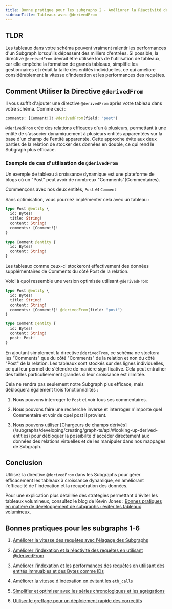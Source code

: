 ```yaml
---
title: Bonne pratique pour les subgraphs 2 - Améliorer la Réactivité de l'Indexation et des Requêtes en Utilisant @derivedFrom
sidebarTitle: Tableaux avec @derivedFrom
---
```


## TLDR

Les tableaux dans votre schéma peuvent vraiment ralentir les performances d'un Subgraph lorsqu'ils dépassent des milliers d'entrées. Si possible, la directive `@derivedFrom` devrait être utilisée lors de l'utilisation de tableaux, car elle empêche la formation de grands tableaux, simplifie les gestionnaires et réduit la taille des entités individuelles, ce qui améliore considérablement la vitesse d'indexation et les performances des requêtes.

## Comment Utiliser la Directive `@derivedFrom`

Il vous suffit d'ajouter une directive `@derivedFrom` après votre tableau dans votre schéma. Comme ceci :

```graphql
comments: [Comment!]! @derivedFrom(field: "post")
```

`@derivedFrom` crée des relations efficaces d'un à plusieurs, permettant à une entité de s'associer dynamiquement à plusieurs entités apparentées sur la base d'un champ de l'entité apparentée. Cette approche évite aux deux parties de la relation de stocker des données en double, ce qui rend le Subgraph plus efficace.

### Exemple de cas d'utilisation de `@derivedFrom`

Un exemple de tableau à croissance dynamique est une plateforme de blogs où un "Post" peut avoir de nombreux "Comments"(Commentaires).

Commençons avec nos deux entités, `Post` et `Comment`

Sans optimisation, vous pourriez implémenter cela avec un tableau :

```graphql
type Post @entity {
  id: Bytes!
  title: String!
  content: String!
  comments: [Comment!]!
}

type Comment @entity {
  id: Bytes!
  content: String!
}
```

Les tableaux comme ceux-ci stockeront effectivement des données supplémentaires de Comments du côté Post de la relation.

Voici à quoi ressemble une version optimisée utilisant `@derivedFrom`:

```graphql
type Post @entity {
  id: Bytes!
  title: String!
  content: String!
  comments: [Comment!]! @derivedFrom(field: "post")
}

type Comment @entity {
  id: Bytes!
  content: String!
  post: Post!
}
```

En ajoutant simplement la directive `@derivedFrom`, ce schéma ne stockera les "Comments" que du côté "Comments" de la relation et non du côté "Post" de la relation. Les tableaux sont stockés sur des lignes individuelles, ce qui leur permet de s'étendre de manière significative. Cela peut entraîner des tailles particulièrement grandes si leur croissance est illimitée.

Cela ne rendra pas seulement notre Subgraph plus efficace, mais débloquera également trois fonctionnalités :

1. Nous pouvons interroger le `Post` et voir tous ses commentaires.

2. Nous pouvons faire une recherche inverse et interroger n'importe quel Commentaire et voir de quel post il provient.

3. Nous pouvons utiliser [Chargeurs de champs dérivés] (/subgraphs/developing/creating/graph-ts/api/#looking-up-derived-entities) pour débloquer la possibilité d'accéder directement aux données des relations virtuelles et de les manipuler dans nos mappages de Subgraph.

## Conclusion

Utilisez la directive `@derivedFrom` dans les Subgraphs pour gérer efficacement les tableaux à croissance dynamique, en améliorant l'efficacité de l'indexation et la récupération des données.

Pour une explication plus détaillée des stratégies permettant d'éviter les tableaux volumineux, consultez le blog de Kevin Jones : [Bonnes pratiques en matière de développement de subgraphs : éviter les tableaux volumineux](https://thegraph.com/blog/improve-subgraph-performance-avoiding-large-arrays/).

## Bonnes pratiques pour les subgraphs 1-6

1. [Améliorer la vitesse des requêtes avec l'élagage des Subgraphs](/subgraphs/best-practices/pruning/)

2. [Améliorer l'indexation et la réactivité des requêtes en utilisant @derivedFrom](/subgraphs/best-practices/derivedfrom/)

3. [Améliorer l'indexation et les performances des requêtes en utilisant des entités immuables et des Bytes comme IDs](/subgraphs/best-practices/immutable-entities-bytes-as-ids/)

4. [Améliorer la vitesse d'indexation en évitant les `eth_calls`](/subgraphs/best-practices/avoid-eth-calls/)

5. [Simplifier et optimiser avec les séries chronologiques et les agrégations](/subgraphs/best-practices/timeseries/)

6. [Utiliser le greffage pour un déploiement rapide des correctifs](/subgraphs/best-practices/grafting-hotfix/)
